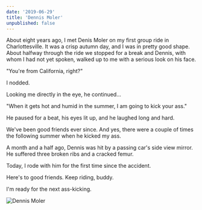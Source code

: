 ```yaml
---
date: '2019-06-29'
title: 'Dennis Moler'
unpublished: false
---
```


About eight years ago, I met Denis Moler on my first group ride in Charlottesville. It
was a crisp autumn day, and I was in pretty good shape. About halfway through the ride
we stopped for a break and Dennis, with whom I had not yet spoken, walked up to me
with a serious look on his face.

"You're from California, right?"

I nodded.

Looking me directly in the eye, he continued...

"When it gets hot and humid in the summer, I am going to kick your ass."

He paused for a beat, his eyes lit up, and he laughed long and hard.

We've been good friends ever since. And yes, there were a couple of times the following summer when he kicked my ass.

A month and a half ago, Dennis was hit by a passing car's side view mirror. He suffered three broken ribs and a cracked femur.

Today, I rode with him for the first time since the accident.

Here's to good friends. Keep riding, buddy.

I'm ready for the next ass-kicking.

![Dennis Moler](IMG_0511.jpg)
